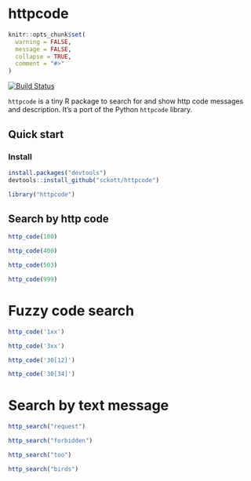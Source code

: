 httpcode
=======

```r
knitr::opts_chunk$set(
  warning = FALSE, 
  message = FALSE,
  collapse = TRUE,
  comment = "#>"
)
```

[![Build Status](https://travis-ci.org/sckott/httpcode.svg)](https://travis-ci.org/sckott/httpcode)

`httpcode` is a tiny R package to search for and show http code messages and description. It's a port of the Python `httpcode` library.

## Quick start

### Install

```r
install.packages("devtools")
devtools::install_github("sckott/httpcode")
```

```r
library("httpcode")
```

## Search by http code

```r
http_code(100)
```

```r
http_code(400)
```

```r
http_code(503)
```

```r
http_code(999)
```

# Fuzzy code search

```r
http_code('1xx')
```

```r
http_code('3xx')
```

```r
http_code('30[12]')
```

```r
http_code('30[34]')
```

# Search by text message

```r
http_search("request")
```

```r
http_search("forbidden")
```

```r
http_search("too")
```

```r
http_search("birds")
```

